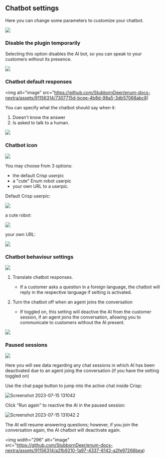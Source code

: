 ## Chatbot settings

Here you can change some parameters to customize your chatbot.

![](https://github.com/StubbornDeer/enum-docs-nextra/assets/91156314/35fcfb95-db5a-42ee-a31a-c14fbd94ac58)

### Disable the plugin temporarily

Selecting this option disables the AI bot, so you can speak to your customers without its presence.

![](https://github.com/StubbornDeer/enum-docs-nextra/assets/91156314/306444ef-a42e-448a-a2a5-871d71f75d13)


  ### Chatbot default responses

  <img alt="image" src="https://github.com/StubbornDeer/enum-docs-nextra/assets/91156314/7307715d-bcee-4b8d-98a5-3db57068abc8)

  
You can specify what the chatbot should say when it:

1. Doesn't know the answer
2. Is asked to talk to a human.

![](https://github.com/StubbornDeer/enum-docs-nextra/assets/91156314/c969cc60-63a1-436e-bc68-e2c89d35856d)



### Chatbot icon

![](https://github.com/StubbornDeer/enum-docs-nextra/assets/91156314/01d4bb9c-3b10-4333-b050-3799c068c5f8)


  You may choose from 3 options:
  
  - the default Crisp userpic
  - a "cute" Enum robot userpic
  - your own URL to a userpic.
  
  Default Crisp userpic:
  
![](https://github.com/StubbornDeer/enum-docs-nextra/assets/91156314/986926ff-fb6c-4fae-8f74-36e3de695304)


  
  a cute robot:
  
![](https://github.com/StubbornDeer/enum-docs-nextra/assets/91156314/dc636f0a-e249-45ac-a6ff-3c44cc656268)


  
  your own URL:
  
![](https://github.com/StubbornDeer/enum-docs-nextra/assets/91156314/3bed8a23-0a73-4e43-a1ad-75f709a5bd1a)





### Chatbot behaviour settings

![](https://github.com/StubbornDeer/enum-docs-nextra/assets/91156314/29bcd8d4-68e9-4e7c-b7d2-b368a2f8ca09)

1. Translate chatbot responses.
   - If a customer asks a question in a foreign language, the chatbot will reply in the respective language if setting is activated.
   
3. Turn the chatbot off when an agent joins the conversation
   - If toggled on, this setting will deactive the AI from the customer session, if an agent joins the conversation, allowing you to communicate to customers without the AI present.

![](https://github.com/StubbornDeer/enum-docs-nextra/assets/91156314/a2478bd5-2e9b-4674-9490-c12c20c3d1a8)

  
### Paused sessions

![](https://github.com/StubbornDeer/enum-docs-nextra/assets/91156314/6e0b35a3-6119-42b1-a7fd-6a32608238c8)

Here you will see data regarding any chat sessions in which AI has been deactivated due to an agent joing the conversation (if you have the setting toggled on)



Use the chat page button to jump into the active chat inside Crisp:

![Screenshot 2023-07-15 131042](https://github.com/StubbornDeer/enum-docs-nextra/assets/91156314/2ea929e0-9497-4e51-b321-6f1284439832)


Click "Run again" to reactive the AI in the paused session:

![Screenshot 2023-07-15 131042 2](https://github.com/StubbornDeer/enum-docs-nextra/assets/91156314/c6d86e8a-7535-4f14-9969-4caa8e86a008)

The AI will resume answering questions; however, if you join the conversation again, the AI chatbot will deactivate again.

<img width="296" alt="image" src="https://github.com/StubbornDeer/enum-docs-nextra/assets/91156314/a2fb9210-1a97-4337-8142-a2fe97266bea)

